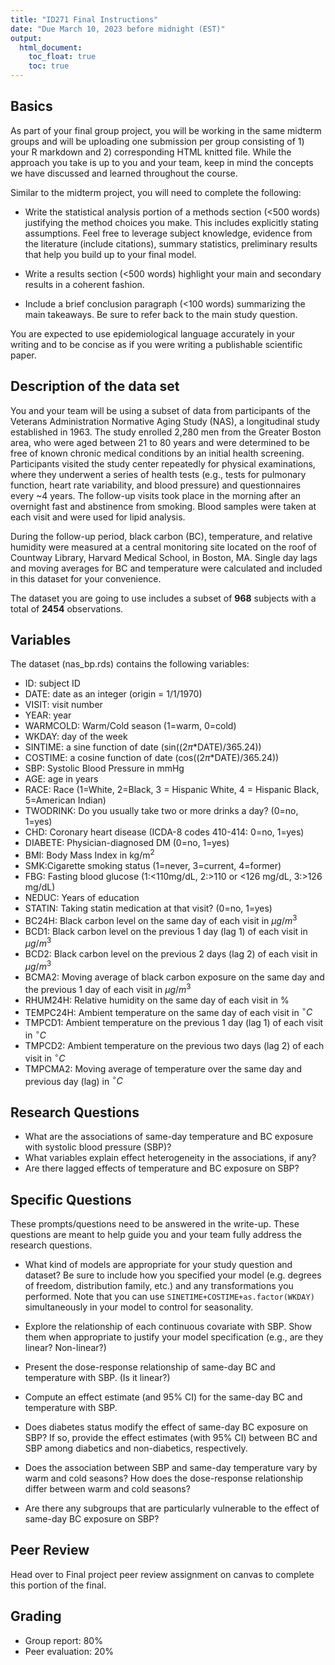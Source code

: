 ```yaml
---
title: "ID271 Final Instructions"
date: "Due March 10, 2023 before midnight (EST)"
output: 
  html_document:
    toc_float: true
    toc: true
---
```


Basics
---------------
As part of your final group project, you will be working in the same midterm groups and will be uploading one submission per group consisting of 1) your R markdown and 2) corresponding HTML knitted file. While the approach you take is up to you and your team, keep in mind the concepts we have discussed and learned throughout the course.

Similar to the midterm project, you will need to complete the following:

- Write the statistical analysis portion of a methods section (<500 words) justifying the method choices you make. This includes explicitly stating assumptions. Feel free to leverage subject knowledge, evidence from the literature (include citations), summary statistics, preliminary results that help you build up to your final model.

- Write a results section (<500 words) highlight your main and secondary results in a coherent fashion.

- Include a brief conclusion paragraph (<100 words) summarizing the main takeaways. Be sure to refer back to the main study question.

You are expected to use epidemiological language accurately in your writing and to be concise as if you were writing a publishable scientific paper.



Description of the data set
---------------
You and your team will be using a subset of data from participants of the Veterans Administration Normative Aging Study (NAS), a longitudinal study established in 1963. The study enrolled 2,280 men from the Greater Boston area, who were aged between 21 to 80 years and were determined to be free of known chronic medical conditions by an initial health screening. Participants visited the study center repeatedly for physical examinations, where they underwent a series of health tests (e.g., tests for pulmonary function, heart rate variability, and blood pressure) and questionnaires every ~4 years. The follow-up visits took place in the morning after an overnight fast and abstinence from smoking. Blood samples were taken at each visit and were used for lipid analysis.

During the follow-up period, black carbon (BC), temperature, and relative humidity were measured at a central monitoring site located on the roof of Countway Library, Harvard Medical School, in Boston, MA. Single day lags and moving averages for BC and temperature were calculated and included in this dataset for your convenience.

The dataset you are going to use includes a subset of **968** subjects with a total of **2454** observations.

Variables
---------------
The dataset (nas_bp.rds) contains the following variables:

- ID: subject ID
- DATE: date as an integer (origin = 1/1/1970)
- VISIT: visit number
- YEAR: year
- WARMCOLD: Warm/Cold season (1=warm, 0=cold)
- WKDAY: day of the week
- SINTIME: a sine function of date (sin((2$\pi$*DATE)/365.24))
- COSTIME: a cosine function of date (cos((2$\pi$*DATE)/365.24))
- SBP: Systolic Blood Pressure in mmHg
- AGE: age in years
- RACE: Race (1=White, 2=Black, 3 = Hispanic White, 4 = Hispanic Black, 5=American Indian)
- TWODRINK: Do you usually take two or more drinks a day? (0=no, 1=yes)
- CHD: Coronary heart disease (ICDA-8 codes 410-414: 0=no, 1=yes)
- DIABETE: Physician-diagnosed DM (0=no, 1=yes)
- BMI: Body Mass Index in kg/m$^2$
- SMK:Cigarette smoking status (1=never, 3=current, 4=former)
- FBG: Fasting blood glucose (1:<110mg/dL, 2:>110 or <126 mg/dL, 3:>126 mg/dL)
- NEDUC: Years of education
- STATIN: Taking statin medication at that visit? (0=no, 1=yes)
- BC24H: Black carbon level on the same day of each visit in $\mu g/m^3$
- BCD1: Black carbon level on the previous 1 day (lag 1) of each visit in $\mu g/m^3$
- BCD2: Black carbon level on the previous 2 days (lag 2) of each visit in $\mu g/m^3$
- BCMA2: Moving average of black carbon exposure on the same day and the previous 1 day of each visit in $\mu g/m^3$
- RHUM24H: Relative humidity on the same day of each visit in %
- TEMPC24H: Ambient temperature on the same day of each visit in $^{\circ}C$
- TMPCD1: Ambient temperature on the previous 1 day (lag 1) of each visit in $^{\circ}C$
- TMPCD2: Ambient temperature on the previous two days (lag 2) of each visit in $^{\circ}C$
- TMPCMA2: Moving average of temperature over the same day and previous day (lag) in $^{\circ}C$

Research Questions
---------------
- What are the associations of same-day temperature and BC exposure with systolic blood pressure (SBP)?
- What variables explain effect heterogeneity in the associations, if any?
- Are there lagged effects of temperature and BC exposure on SBP?


Specific Questions
---------------

These prompts/questions need to be answered in the write-up. These questions are meant to help guide you and your team fully address the research questions.

- What kind of models are appropriate for your study question and dataset? Be sure to include how you specified your model (e.g. degrees of freedom, distribution family, etc.) and any transformations you performed. Note that you can use `SINETIME+COSTIME+as.factor(WKDAY)` simultaneously in your model to control for seasonality.

- Explore the relationship of each continuous covariate with SBP. Show them when appropriate to justify your model specification (e.g., are they linear? Non-linear?)

- Present the dose-response relationship of same-day BC and temperature with SBP. (Is it linear?)

- Compute an effect estimate (and 95% CI) for the same-day BC and temperature with SBP. 

- Does diabetes status modify the effect of same-day BC exposure on SBP? If so, provide the effect estimates (with 95% CI) between BC and SBP among diabetics and non-diabetics, respectively.

- Does the association between SBP and same-day temperature vary by warm and cold seasons? How does the dose-response relationship differ between warm and cold seasons? 

- Are there any subgroups that are particularly vulnerable to the effect of same-day BC exposure on SBP?

Peer Review
---------------
Head over to Final project peer review assignment on canvas to complete this portion of the final.


Grading
---------------
- Group report: 80%
- Peer evaluation: 20%